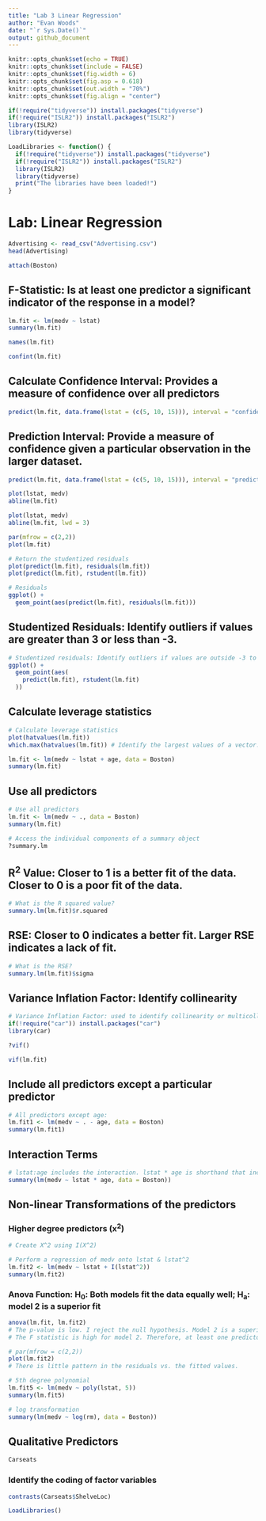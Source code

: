 ```yaml
---
title: "Lab 3 Linear Regression"
author: "Evan Woods"
date: "`r Sys.Date()`"
output: github_document
---
```


```r
knitr::opts_chunk$set(echo = TRUE)
knitr::opts_chunk$set(include = FALSE)
knitr::opts_chunk$set(fig.width = 6)
knitr::opts_chunk$set(fig.asp = 0.618)
knitr::opts_chunk$set(out.width = "70%")
knitr::opts_chunk$set(fig.align = "center")
```

```r
if(!require("tidyverse")) install.packages("tidyverse")
if(!require("ISLR2")) install.packages("ISLR2")
library(ISLR2)
library(tidyverse)
```

```r
LoadLibraries <- function() {
  if(!require("tidyverse")) install.packages("tidyverse")
  if(!require("ISLR2")) install.packages("ISLR2")
  library(ISLR2)
  library(tidyverse)
  print("The libraries have been loaded!")
}
```

# Lab: Linear Regression
```r
Advertising <- read_csv("Advertising.csv")
head(Advertising)
```


```r
attach(Boston)
```
## F-Statistic: Is at least one predictor a significant indicator of the response in a model?
```r
lm.fit <- lm(medv ~ lstat)
summary(lm.fit)
```

```r
names(lm.fit)
```


```r
confint(lm.fit)
```

## Calculate Confidence Interval: Provides a measure of confidence over all predictors
```r
predict(lm.fit, data.frame(lstat = (c(5, 10, 15))), interval = "confidence")
```

## Prediction Interval: Provide a measure of confidence given a particular observation in the larger dataset. 
```r
predict(lm.fit, data.frame(lstat = (c(5, 10, 15))), interval = "prediction")
```

```r
plot(lstat, medv)
abline(lm.fit)
```

```r
plot(lstat, medv)
abline(lm.fit, lwd = 3)
```

```r
par(mfrow = c(2,2))
plot(lm.fit)
```

```r
# Return the studentized residuals
plot(predict(lm.fit), residuals(lm.fit))
plot(predict(lm.fit), rstudent(lm.fit))
```

```r
# Residuals
ggplot() + 
  geom_point(aes(predict(lm.fit), residuals(lm.fit)))
```


## Studentized Residuals: Identify outliers if values are greater than 3 or less than -3.
```r

# Studentized residuals: Identify outliers if values are outside -3 to 3.
ggplot() + 
  geom_point(aes(
    predict(lm.fit), rstudent(lm.fit)
  ))
```

## Calculate leverage statistics 
```r
# Calculate leverage statistics
plot(hatvalues(lm.fit))
which.max(hatvalues(lm.fit)) # Identify the largest values of a vector. 
```

```r
lm.fit <- lm(medv ~ lstat + age, data = Boston)
summary(lm.fit)
```
## Use all predictors
```r
# Use all predictors 
lm.fit <- lm(medv ~ ., data = Boston)
summary(lm.fit)
```

```r
# Access the individual components of a summary object
?summary.lm
```

## R^2^ Value: Closer to 1 is a better fit of the data. Closer to 0 is a poor fit of the data. 
```r
# What is the R squared value?
summary.lm(lm.fit)$r.squared
```

## RSE: Closer to 0 indicates a better fit. Larger RSE indicates a lack of fit. 
```r
# What is the RSE?
summary.lm(lm.fit)$sigma
```

## Variance Inflation Factor: Identify collinearity
```r
# Variance Inflation Factor: used to identify collinearity or multicollinearity in the data. 5 or 10 or greater is indicative of collinearity. Minimum value is 1. 
if(!require("car")) install.packages("car")
library(car)
```

```r
?vif()
```

```r
vif(lm.fit)
```

## Include all predictors except a particular predictor
```r
# All predictors except age:
lm.fit1 <- lm(medv ~ . - age, data = Boston)
summary(lm.fit1)
```

## Interaction Terms
```r
# lstat:age includes the interaction. lstat * age is shorthand that includes the product and individual predictors. 
summary(lm(medv ~ lstat * age, data = Boston))
```
## Non-linear Transformations of the predictors
### Higher degree predictors (x^2^)
```r
# Create X^2 using I(X^2)

# Perform a regression of medv onto lstat & lstat^2
lm.fit2 <- lm(medv ~ lstat + I(lstat^2))
summary(lm.fit2)
```

### Anova Function: H~0~: Both models fit the data equally well; H~a~: model 2 is a superior fit
```r
anova(lm.fit, lm.fit2)
# The p-value is low. I reject the null hypothesis. Model 2 is a superior fit to the data.
# The F statistic is high for model 2. Therefore, at least one predictor has a significant relationship with the response. 
```

```r
# par(mfrow = c(2,2))
plot(lm.fit2)
# There is little pattern in the residuals vs. the fitted values. 
```
```r
# 5th degree polynomial
lm.fit5 <- lm(medv ~ poly(lstat, 5))
summary(lm.fit5)
```

```r
# log transformation
summary(lm(medv ~ log(rm), data = Boston))
```
## Qualitative Predictors
```r
Carseats
```
### Identify the coding of factor variables
```r
contrasts(Carseats$ShelveLoc)
```

```r
LoadLibraries()
```


```r

```

